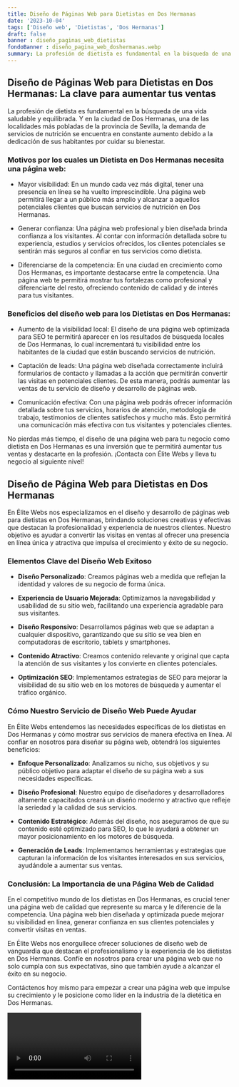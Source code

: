 ```yaml
---
title: Diseño de Páginas Web para Dietistas en Dos Hermanas
date: '2023-10-04'
tags: ['Diseño web', 'Dietistas', 'Dos Hermanas']
draft: false
banner : diseño_paginas_web_dietistas
fondoBanner : diseño_pagina_web_doshermanas.webp
summary: La profesión de dietista es fundamental en la búsqueda de una vida saludable y equilibrada. Y en la ciudad de Dos Hermanas, una de las localidades más pobladas de la provincia de Sevilla, la demanda de servicios de nutrición se encuentra en constante aumento debido a la dedicación de sus habitantes por cuidar su bienestar.
---
```


## Diseño de Páginas Web para Dietistas en Dos Hermanas: La clave para aumentar tus ventas

La profesión de dietista es fundamental en la búsqueda de una vida saludable y equilibrada. Y en la ciudad de Dos Hermanas, una de las localidades más pobladas de la provincia de Sevilla, la demanda de servicios de nutrición se encuentra en constante aumento debido a la dedicación de sus habitantes por cuidar su bienestar.

### Motivos por los cuales un Dietista en Dos Hermanas necesita una página web:

- Mayor visibilidad: En un mundo cada vez más digital, tener una presencia en línea se ha vuelto imprescindible. Una página web permitirá llegar a un público más amplio y alcanzar a aquellos potenciales clientes que buscan servicios de nutrición en Dos Hermanas.

- Generar confianza: Una página web profesional y bien diseñada brinda confianza a los visitantes. Al contar con información detallada sobre tu experiencia, estudios y servicios ofrecidos, los clientes potenciales se sentirán más seguros al confiar en tus servicios como dietista.

- Diferenciarse de la competencia: En una ciudad en crecimiento como Dos Hermanas, es importante destacarse entre la competencia. Una página web te permitirá mostrar tus fortalezas como profesional y diferenciarte del resto, ofreciendo contenido de calidad y de interés para tus visitantes.

### Beneficios del diseño web para los Dietistas en Dos Hermanas:

- Aumento de la visibilidad local: El diseño de una página web optimizada para SEO te permitirá aparecer en los resultados de búsqueda locales de Dos Hermanas, lo cual incrementará tu visibilidad entre los habitantes de la ciudad que están buscando servicios de nutrición.

- Captación de leads: Una página web diseñada correctamente incluirá formularios de contacto y llamadas a la acción que permitirán convertir las visitas en potenciales clientes. De esta manera, podrás aumentar las ventas de tu servicio de diseño y desarrollo de páginas web.

- Comunicación efectiva: Con una página web podrás ofrecer información detallada sobre tus servicios, horarios de atención, metodología de trabajo, testimonios de clientes satisfechos y mucho más. Esto permitirá una comunicación más efectiva con tus visitantes y potenciales clientes.

No pierdas más tiempo, el diseño de una página web para tu negocio como dietista en Dos Hermanas es una inversión que te permitirá aumentar tus ventas y destacarte en la profesión. ¡Contacta con Élite Webs y lleva tu negocio al siguiente nivel!

<GifSeo />

<Cta />

## Diseño de Página Web para Dietistas en Dos Hermanas

En Élite Webs nos especializamos en el diseño y desarrollo de páginas web para dietistas en Dos Hermanas, brindando soluciones creativas y efectivas que destacan la profesionalidad y experiencia de nuestros clientes. Nuestro objetivo es ayudar a convertir las visitas en ventas al ofrecer una presencia en línea única y atractiva que impulsa el crecimiento y éxito de su negocio.

### Elementos Clave del Diseño Web Exitoso

- **Diseño Personalizado**: Creamos páginas web a medida que reflejan la identidad y valores de su negocio de forma única.

- **Experiencia de Usuario Mejorada**: Optimizamos la navegabilidad y usabilidad de su sitio web, facilitando una experiencia agradable para sus visitantes.

- **Diseño Responsivo**: Desarrollamos páginas web que se adaptan a cualquier dispositivo, garantizando que su sitio se vea bien en computadoras de escritorio, tablets y smartphones.

- **Contenido Atractivo**: Creamos contenido relevante y original que capta la atención de sus visitantes y los convierte en clientes potenciales.

- **Optimización SEO**: Implementamos estrategias de SEO para mejorar la visibilidad de su sitio web en los motores de búsqueda y aumentar el tráfico orgánico.

### Cómo Nuestro Servicio de Diseño Web Puede Ayudar

En Élite Webs entendemos las necesidades específicas de los dietistas en Dos Hermanas y cómo mostrar sus servicios de manera efectiva en línea. Al confiar en nosotros para diseñar su página web, obtendrá los siguientes beneficios:

- **Enfoque Personalizado**: Analizamos su nicho, sus objetivos y su público objetivo para adaptar el diseño de su página web a sus necesidades específicas.

- **Diseño Profesional**: Nuestro equipo de diseñadores y desarrolladores altamente capacitados creará un diseño moderno y atractivo que refleje la seriedad y la calidad de sus servicios.

- **Contenido Estratégico**: Además del diseño, nos aseguramos de que su contenido esté optimizado para SEO, lo que le ayudará a obtener un mayor posicionamiento en los motores de búsqueda.

- **Generación de Leads**: Implementamos herramientas y estrategias que capturan la información de los visitantes interesados en sus servicios, ayudándole a aumentar sus ventas.

### Conclusión: La Importancia de una Página Web de Calidad

En el competitivo mundo de los dietistas en Dos Hermanas, es crucial tener una página web de calidad que represente su marca y le diferencie de la competencia. Una página web bien diseñada y optimizada puede mejorar su visibilidad en línea, generar confianza en sus clientes potenciales y convertir visitas en ventas.

En Élite Webs nos enorgullece ofrecer soluciones de diseño web de vanguardia que destacan el profesionalismo y la experiencia de los dietistas en Dos Hermanas. Confíe en nosotros para crear una página web que no solo cumpla con sus expectativas, sino que también ayude a alcanzar el éxito en su negocio.

Contáctenos hoy mismo para empezar a crear una página web que impulse su crecimiento y le posicione como líder en la industria de la dietética en Dos Hermanas.

<Video />

<CtaBot job='Dietistas' city='Dos Hermanas'/>

<Gmaps query='Dos Hermanas+españa+maps' />